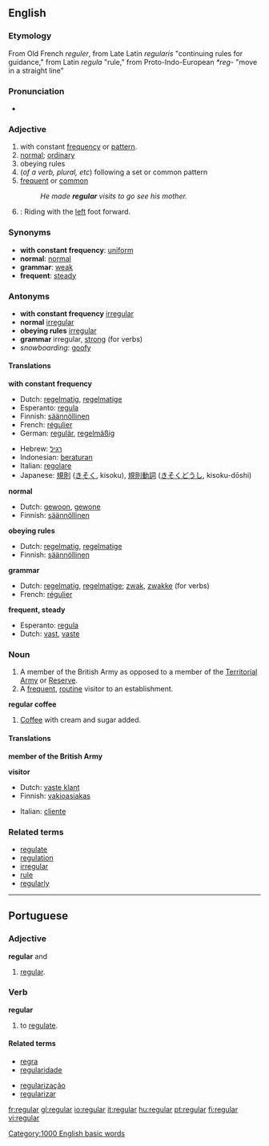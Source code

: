 ==English==

===Etymology===
From Old French ''reguler'', from Late Latin ''regularis'' "continuing rules for guidance," from Latin ''regula'' "rule," from Proto-Indo-European ''*reg-'' "move in a straight line"

===Pronunciation===
*{{audio|en-us-regular.ogg|Audio (US)}}

===Adjective===
{{en-adj}}

# <!--DefA-->with constant [[frequency]] or [[pattern]].
# <!--DefB-->[[normal]]; [[ordinary]]
# <!--DefC-->obeying rules
# <!--DefD--> {{grammar}} (''of a verb, plural, etc'') following a set or common pattern
# <!--DefE-->[[frequent]] or [[common]] 
#:''He made '''regular''' visits to go see his mother.''
# {{snowboarding}}: Riding with the [[left]] foot forward.

===Synonyms===
*<!--DefA-->'''with constant frequency''': [[uniform]]
*<!--DefB-->'''normal''': [[normal]]
*<!--DefD-->'''grammar''': [[weak]]
*<!--DefE-->'''frequent''': [[steady]]

===Antonyms===
*<!--DefA-->'''with constant frequency''' [[irregular]]
*<!--DefB-->'''normal''' [[irregular]]
*<!--DefC-->'''obeying rules''' [[irregular]]
*<!--DefD-->'''grammar''' irregular, [[strong]] (for verbs)
* ''snowboarding'': [[goofy]]

====Translations====
<!--DefA--> '''with constant frequency'''
{{top}}
*Dutch: [[regelmatig]], [[regelmatige]]
*Esperanto: [[regula]]
*Finnish: [[säännöllinen]]
*French: [[régulier]]
*German: [[regulär]], [[regelmäßig]]
{{mid}}
*Hebrew: [[רגיל]]
*Indonesian: [[atur|beraturan]]
*Italian: [[regolare]]
*Japanese: [[規則]] ([[きそく]], kisoku), [[規則]][[動詞]] ([[きそく]][[どうし]], kisoku-dōshi)
{{bottom}}

<!--Def--> '''normal'''
{{top}}
*Dutch: [[gewoon]], [[gewone]]
*Finnish: [[säännöllinen]]
{{mid}}
{{bottom}}

<!--DefC--> '''obeying rules'''
{{top}}
*Dutch: [[regelmatig]], [[regelmatige]]
*Finnish: [[säännöllinen]]
{{mid}}
{{bottom}}

<!--DefD--> '''grammar'''
{{top}}
*Dutch: [[regelmatig]], [[regelmatige]]; [[zwak]], [[zwakke]] (for verbs)
*French: [[régulier]]
{{mid}}
{{bottom}}

<!--DefE--> '''frequent, steady'''
{{top}}
*Esperanto: [[regula]]
*Dutch: [[vast]], [[vaste]]
{{mid}}
{{bottom}}

===Noun===
{{en-noun}}

# <!--DefG-->A member of the British Army as opposed to a member of the [[Territorial Army]] or [[Reserve]].
# <!--DefH-->A [[frequent]], [[routine]] visitor to an establishment.

'''regular coffee'''

# [[Coffee]] with cream and sugar added.

====Translations====
'''member of the British Army'''
{{top}}
{{mid}}
{{bottom}}

'''visitor'''
{{top}}
*Dutch: [[vaste klant]] {{m}}
*Finnish: [[vakioasiakas]]
{{mid}}
*Italian: [[cliente]] {{mf}}
{{bottom}}

===Related terms===
*[[regulate]]
*[[regulation]]
*[[irregular]]
*[[rule]]
*[[regularly]]

----

==Portuguese==
===Adjective===
'''regular''' {{m}} and {{f}}
# [[#English|regular]].

===Verb===
'''regular'''
# to [[regulate]].

====Related terms====
{{top2}}
*[[regra]]
*[[regularidade]]
{{mid2}}
*[[regularização]]
*[[regularizar]]
{{bottom}}

[[Category:1000 English basic words]]

[[fr:regular]]
[[gl:regular]]
[[io:regular]]
[[it:regular]]
[[hu:regular]]
[[pt:regular]]
[[fi:regular]]
[[vi:regular]]